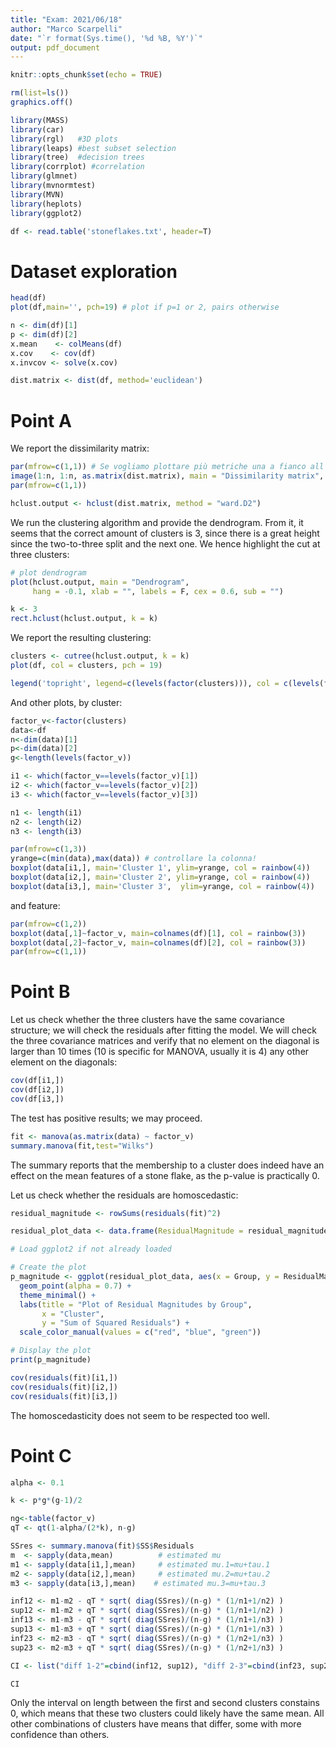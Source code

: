 ---
title: "Exam: 2021/06/18"
author: "Marco Scarpelli"
date: "`r format(Sys.time(), '%d %B, %Y')`"
output: pdf_document
---

```{r setup, include=FALSE}
knitr::opts_chunk$set(echo = TRUE)

rm(list=ls())
graphics.off()

library(MASS)
library(car)
library(rgl)   #3D plots
library(leaps) #best subset selection
library(tree)  #decision trees
library(corrplot) #correlation
library(glmnet)
library(mvnormtest)
library(MVN)
library(heplots)
library(ggplot2)

df <- read.table('stoneflakes.txt', header=T)
```

# Dataset exploration

```{r echo = FALSE}
head(df)
plot(df,main='', pch=19) # plot if p=1 or 2, pairs otherwise
```

```{r echo = FALSE}
n <- dim(df)[1]
p <- dim(df)[2]
x.mean    <- colMeans(df)
x.cov    <- cov(df)
x.invcov <- solve(x.cov)

dist.matrix <- dist(df, method='euclidean')
```

# Point A
We report the dissimilarity matrix:

```{r echo = FALSE}
par(mfrow=c(1,1)) # Se vogliamo plottare più metriche una a fianco all'altra
image(1:n, 1:n, as.matrix(dist.matrix), main = "Dissimilarity matrix", asp = 1, xlab = "i", ylab = "j", ylim = rev(range(1:n)))
par(mfrow=c(1,1))

hclust.output <- hclust(dist.matrix, method = "ward.D2")

```

We run the clustering algorithm and provide the dendrogram. From it, it seems that the correct amount of clusters is 3, since there is a great height since the two-to-three split and the next one. We hence highlight the cut at three clusters:

```{r echo = FALSE}
# plot dendrogram
plot(hclust.output, main = "Dendrogram", 
     hang = -0.1, xlab = "", labels = F, cex = 0.6, sub = "")

k <- 3
rect.hclust(hclust.output, k = k)
```

We report the resulting clustering:

```{r echo = FALSE}
clusters <- cutree(hclust.output, k = k)
plot(df, col = clusters, pch = 19)

legend('topright', legend=c(levels(factor(clusters))), col = c(levels(factor(clusters))), lty=1)
```
And other plots, by cluster:

```{r echo = FALSE}
factor_v<-factor(clusters)
data<-df
n<-dim(data)[1] 
p<-dim(data)[2]
g<-length(levels(factor_v))

i1 <- which(factor_v==levels(factor_v)[1])
i2 <- which(factor_v==levels(factor_v)[2])
i3 <- which(factor_v==levels(factor_v)[3])

n1 <- length(i1)
n2 <- length(i2)
n3 <- length(i3)

par(mfrow=c(1,3))
yrange=c(min(data),max(data)) # controllare la colonna!
boxplot(data[i1,], main='Cluster 1', ylim=yrange, col = rainbow(4))
boxplot(data[i2,], main='Cluster 2', ylim=yrange, col = rainbow(4))
boxplot(data[i3,], main='Cluster 3',  ylim=yrange, col = rainbow(4))
```

and feature:

```{r echo = FALSE}
par(mfrow=c(1,2))
boxplot(data[,1]~factor_v, main=colnames(df)[1], col = rainbow(3))
boxplot(data[,2]~factor_v, main=colnames(df)[2], col = rainbow(3))
par(mfrow=c(1,1))
```


# Point B

Let us check whether the three clusters have the same covariance structure; we will check the residuals after fitting the model. We will check the three covariance matrices and verify that no element on the diagonal is larger than 10 times (10 is specific for MANOVA, usually it is 4) any other element on the diagonals:
```{r echo = FALSE}
cov(df[i1,])
cov(df[i2,])
cov(df[i3,])
```
The test has positive results; we may proceed.

```{r echo = FALSE}
fit <- manova(as.matrix(data) ~ factor_v)  
summary.manova(fit,test="Wilks")
```
The summary reports that the membership to a cluster does indeed have an effect on the mean features of a stone flake, as the p-value is practically 0.

Let us check whether the residuals are homoscedastic:

```{r echo = FALSE}
residual_magnitude <- rowSums(residuals(fit)^2)

residual_plot_data <- data.frame(ResidualMagnitude = residual_magnitude, Group = factor_v)

# Load ggplot2 if not already loaded

# Create the plot
p_magnitude <- ggplot(residual_plot_data, aes(x = Group, y = ResidualMagnitude, color = Group)) +
  geom_point(alpha = 0.7) +
  theme_minimal() +
  labs(title = "Plot of Residual Magnitudes by Group",
       x = "Cluster",
       y = "Sum of Squared Residuals") +
  scale_color_manual(values = c("red", "blue", "green"))

# Display the plot
print(p_magnitude)

cov(residuals(fit)[i1,])
cov(residuals(fit)[i2,])
cov(residuals(fit)[i3,])
```

The homoscedasticity does not seem to be respected too well.

# Point C
```{r echo = FALSE}
alpha <- 0.1

k <- p*g*(g-1)/2

ng<-table(factor_v)
qT <- qt(1-alpha/(2*k), n-g)

SSres <- summary.manova(fit)$SS$Residuals
m  <- sapply(data,mean)          # estimated mu
m1 <- sapply(data[i1,],mean)     # estimated mu.1=mu+tau.1
m2 <- sapply(data[i2,],mean)     # estimated mu.2=mu+tau.2
m3 <- sapply(data[i3,],mean)    # estimated mu.3=mu+tau.3

inf12 <- m1-m2 - qT * sqrt( diag(SSres)/(n-g) * (1/n1+1/n2) )
sup12 <- m1-m2 + qT * sqrt( diag(SSres)/(n-g) * (1/n1+1/n2) )
inf13 <- m1-m3 - qT * sqrt( diag(SSres)/(n-g) * (1/n1+1/n3) )
sup13 <- m1-m3 + qT * sqrt( diag(SSres)/(n-g) * (1/n1+1/n3) )
inf23 <- m2-m3 - qT * sqrt( diag(SSres)/(n-g) * (1/n2+1/n3) )
sup23 <- m2-m3 + qT * sqrt( diag(SSres)/(n-g) * (1/n2+1/n3) )

CI <- list("diff 1-2"=cbind(inf12, sup12), "diff 2-3"=cbind(inf23, sup23), "diff 1-3"=cbind(inf13, sup13) )

CI

```

Only the interval on length between the first and second clusters constains 0, which means that these two clusters could likely have the same mean. All other combinations of clusters have means that differ, some with more confidence than others.